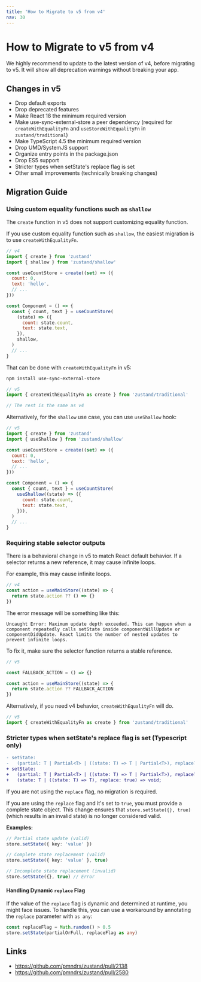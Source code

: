 ```yaml
---
title: 'How to Migrate to v5 from v4'
nav: 30
---
```


# How to Migrate to v5 from v4

We highly recommend to update to the latest version of v4, before migrating to v5. It will show all deprecation warnings without breaking your app.

## Changes in v5

- Drop default exports
- Drop deprecated features
- Make React 18 the minimum required version
- Make use-sync-external-store a peer dependency (required for `createWithEqualityFn` and `useStoreWithEqualityFn` in `zustand/traditional`)
- Make TypeScript 4.5 the minimum required version
- Drop UMD/SystemJS support
- Organize entry points in the package.json
- Drop ES5 support
- Stricter types when setState's replace flag is set
- Other small improvements (technically breaking changes)

## Migration Guide

### Using custom equality functions such as `shallow`

The `create` function in v5 does not support customizing equality function.

If you use custom equality function such as `shallow`,
the easiest migration is to use `createWithEqualityFn`.

```js
// v4
import { create } from 'zustand'
import { shallow } from 'zustand/shallow'

const useCountStore = create((set) => ({
  count: 0,
  text: 'hello',
  // ...
}))

const Component = () => {
  const { count, text } = useCountStore(
    (state) => ({
      count: state.count,
      text: state.text,
    }),
    shallow,
  )
  // ...
}
```

That can be done with `createWithEqualityFn` in v5:

```bash
npm install use-sync-external-store
```

```js
// v5
import { createWithEqualityFn as create } from 'zustand/traditional'

// The rest is the same as v4
```

Alternatively, for the `shallow` use case, you can use `useShallow` hook:

```js
// v5
import { create } from 'zustand'
import { useShallow } from 'zustand/shallow'

const useCountStore = create((set) => ({
  count: 0,
  text: 'hello',
  // ...
}))

const Component = () => {
  const { count, text } = useCountStore(
    useShallow((state) => ({
      count: state.count,
      text: state.text,
    })),
  )
  // ...
}
```

### Requiring stable selector outputs

There is a behavioral change in v5 to match React default behavior.
If a selector returns a new reference, it may cause infinite loops.

For example, this may cause infinite loops.

```js
// v4
const action = useMainStore((state) => {
  return state.action ?? () => {}
})
```

The error message will be something like this:

```
Uncaught Error: Maximum update depth exceeded. This can happen when a component repeatedly calls setState inside componentWillUpdate or componentDidUpdate. React limits the number of nested updates to prevent infinite loops.
```

To fix it, make sure the selector function returns a stable reference.

```js
// v5

const FALLBACK_ACTION = () => {}

const action = useMainStore((state) => {
  return state.action ?? FALLBACK_ACTION
})
```

Alternatively, if you need v4 behavior, `createWithEqualityFn` will do.

```js
// v5
import { createWithEqualityFn as create } from 'zustand/traditional'
```

### Stricter types when setState's replace flag is set (Typescript only)

```diff
- setState:
-   (partial: T | Partial<T> | ((state: T) => T | Partial<T>), replace?: boolean | undefined) => void;
+ setState:
+   (partial: T | Partial<T> | ((state: T) => T | Partial<T>), replace?: false) => void;
+   (state: T | ((state: T) => T), replace: true) => void;
```

If you are not using the `replace` flag, no migration is required.

If you are using the `replace` flag and it's set to `true`, you must provide a complete state object.
This change ensures that `store.setState({}, true)` (which results in an invalid state) is no longer considered valid.

**Examples:**

```ts
// Partial state update (valid)
store.setState({ key: 'value' })

// Complete state replacement (valid)
store.setState({ key: 'value' }, true)

// Incomplete state replacement (invalid)
store.setState({}, true) // Error
```

#### Handling Dynamic `replace` Flag

If the value of the `replace` flag is dynamic and determined at runtime, you might face issues. To handle this, you can use a workaround by annotating the `replace` parameter with `as any`:

```ts
const replaceFlag = Math.random() > 0.5
store.setState(partialOrFull, replaceFlag as any)
```

## Links

- https://github.com/pmndrs/zustand/pull/2138
- https://github.com/pmndrs/zustand/pull/2580
